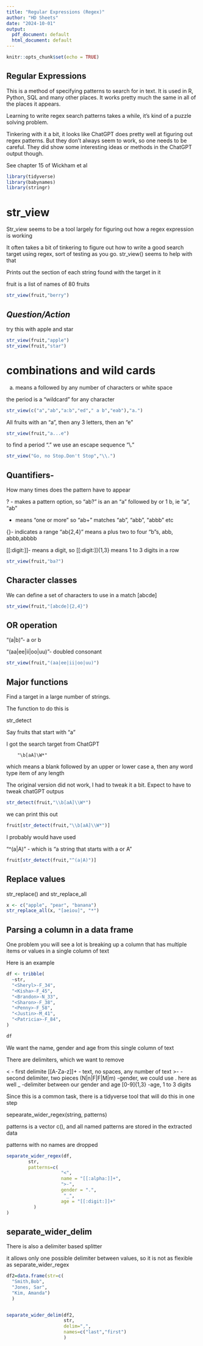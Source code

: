 ```yaml
---
title: "Regular Expressions (Regex)"
author: "HD Sheets"
date: "2024-10-01"
output:
  pdf_document: default
  html_document: default
---
```


```r
knitr::opts_chunk$set(echo = TRUE)
```

## Regular Expressions

This is a method of specifying patterns to search for in text.  It is used in
R, Python, SQL and many other places.   It works pretty much the same in all of
the places it appears.

Learning to write regex search patterns takes a while, it's kind of a puzzle 
solving problem.

Tinkering with it a bit,  it looks like ChatGPT does pretty well at figuring out
regex patterns.  But they don't always seem to work, so one needs to be careful.
They did show some interesting ideas or methods in the ChatGPT output though.

See chapter 15 of Wickham et al

```R
library(tidyverse)
library(babynames)
library(stringr)

```

# str_view

Str_view seems to be a tool largely for figuring out how a regex expression is working

It often takes a bit of tinkering to figure out how to write a good search target
using regex,  sort of testing as you go.  str_view() seems to help with that

Prints out the section of each string found with the target in it

fruit is a list of names of 80 fruits

```R
str_view(fruit,"berry")
```

## *Question/Action*

try this with apple and star
```r
str_view(fruit,"apple")
str_view(fruit,"star")
```

# combinations and wild cards

a.  means a followed by any number of characters or white space

the period is a "wildcard" for any character

```R
str_view(c("a","ab","a:b","ed"," a b","eab"),"a.")
```
All fruits with an "a", then any 3 letters, then an "e"

```R
str_view(fruit,"a...e")
```

to find a period "." we use an escape sequence "\\."

```R
str_view("Go, no Stop.Don't Stop","\\.")
```

## Quantifiers-

How many times does the pattern have to appear

? - makes a pattern option,  so "ab?" is an an "a" followed by or 1 b,  ie "a", "ab"

+ means "one or more"  so "ab+" matches   "ab", "abb", "abbb"  etc

{}- indicates a range "ab{2,4}" means a plus two to four "b"s,  abb, abbb,abbbb

[[:digit:]]- means a digit,  so [[:digit:]]{1,3}  means 1 to 3 digits in a row

```R
str_view(fruit,"ba?")

```
## Character classes

We can define a set of characters to use in a match
[abcde]

```R
str_view(fruit,"[abcde]{2,4}")
```
## OR operation

"(a|b)"- a or b

"(aa|ee|ii|oo|uu)"- doubled consonant

```R
str_view(fruit,"(aa|ee|ii|oo|uu)")
```
## Major functions

Find a target in a large number of strings.

The function to do this is

  str_detect

Say fruits that start with "a"

I got the search target from ChatGPT

        "\b[aA]\W*"

which means a blank \b,   followed by an upper or lower case a, then any word type item
of any length

The original version did not work, I had to tweak it a bit.   Expect to have to
tweak chatGPT outpus

```R
str_detect(fruit,"\\b[aA]\\W*")
```

we can print this out

```R
fruit[str_detect(fruit,"\\b[aA]\\W*")]
```
I probably would have used

"^(a|A)" -  which is "a string that starts with a or A"

```R
fruit[str_detect(fruit,"^(a|A)")]
```


## Replace values

str_replace() and str_replace_all

```R
x <- c("apple", "pear", "banana")
str_replace_all(x, "[aeiou]", "*")
```

## Parsing a column in a data frame

One problem you will see a lot is breaking up a column that has multiple
items or values in a single column of text


Here is an example

```R
df <- tribble(
  ~str,
  "<Sheryl>-F_34",
  "<Kisha>-F_45", 
  "<Brandon>-N_33",
  "<Sharon>-F_38", 
  "<Penny>-F_58",
  "<Justin>-M_41", 
  "<Patricia>-F_84", 
)

```

```R
df
```

We want the name, gender and age from this single column of text

There are delimiters, which we want to remove

<              - first delimite
[[A-Za-z]]+    - text, no spaces, any number of text
>-            -second delimiter, two pieces
(N|n|F|F|M|m)   -gender,  we could use . here as well
_               -delimiter between our gender and age
[0-9]{1,3}       -age,  1 to 3 digits

Since this is a common task, there is a tidyverse tool that will do this
in one step

sepearate_wider_regex(string, patterns)

patterns is a vector c(),  and all named patterns are stored in the extracted
data

patterns with no names are dropped

```R

separate_wider_regex(df,
        str,
        patterns=c(
                    "<", 
                    name = "[[:alpha:]]+", 
                    ">-",
                    gender = ".",
                     "_",
                    age = "[[:digit:]]+"
          )
)
```


## separate_wider_delim

There is also a delimiter based splitter

it allows only one possible delimiter between values,  so it is not as
flexible as separate_wider_regex

```R

df2=data.frame(str=c(
  "Smith,Bob",
  "Jones, Sar",
  "Kim, Amanda")
  )


separate_wider_delim(df2,
                     str,
                     delim=",",
                     names=c("last","first")
                     )

```

